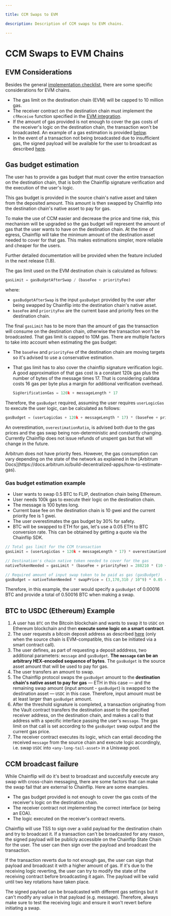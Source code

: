 ```yaml
---

title: CCM Swaps to EVM

description: Description of CCM swaps to EVM chains.

---
```



# CCM Swaps to EVM Chains

## EVM Considerations

Besides the general [implementation checklist](cross-chain-messaging#implementation-checklist), there are some specific considerations for EVM chains.
- The gas limit on the destination chain (EVM) will be capped to 10 million gas.
- The receiver contract on the destination chain must implement the `cfReceive` function specified in the [EVM integration](../vault-swaps#receive-call-and-asset-on-the-receiver-contract-ccm).
- If the amount of gas provided is not enough to cover the gas costs of the receiver's logic on the destination chain, the transaction won't be broadcasted. An example of a gas estimation is provided [below](#gas-budget-estimation).
- In the event of a transaction not being broadcasted due to insufficient gas, the signed payload will be available for the user to broadcast as described [here](#ccm-broadcast-failure).

## Gas budget estimation

The user has to provide a gas budget that must cover the entire transaction on the destination chain, that is both the Chainflip signature verification and the execution of the user's logic. 

This gas budget is provided in the source chain's native asset and taken from the deposited amount. This amount is then swapped by Chainflip into the destination chain's native asset to pay for gas.

<Callout type="warning">
To make the use of CCM easier and decrease the price and time risk, this mechanism will be upgraded so the gas budget will represent the amount of gas that the user wants to have on the destination chain. At the time of egress, Chainflip will take the minimum amount of the destination asset needed to cover for that gas. This makes estimations simpler, more reliable and cheaper for the users.

Further detailed documentation will be provided when the feature included in the next release (1.8).
</Callout>

The gas limit used on the EVM destination chain is calculated as follows:

```typescript copy
gasLimit = gasBudgetAfterSwap / (baseFee + priorityFee)
```
where:
 - `gasBudgetAfterSwap` is the input `gasBudget` provided by the user after being swapped by Chainflip into the destination chain's native asset.
 - `baseFee` and `priorityFee` are the current base and priority fees on the destination chain.


The final `gasLimit` has to be more than the amount of gas the transaction will consume on the destination chain, otherwise the transaction won't be broadcasted. That gas limit is capped to 10M gas. There are multiple factors to take into account when estimating the gas budget:
 - The `baseFee` and `priorityFee` of the destination chain are moving targets so it's advised to use a conservative estimation.
 - That gas limit has to also cover the chainflip signature verification logic. A good approximation of that gas cost is a constant 120k gas plus the number of bytes of the message times 17. That is considering calldata costs 16 gas per byte plus a margin for additional verification overhead.

    ```typescript copy
    SigVerificationGas = 120k + messageLength * 17
    ```

Therefore, the `gasBudget` required, assuming the user requires `userLogicGas` to execute the user logic, can be calculated as follows:

```typescript copy
gasBudget = (userLogicGas + 120k + messageLength * 17) * (baseFee + priorityFee) * overestimationRatio * swapPrice
```

An overestimation, `overestimationRatio`, is advised both due to the gas prices and the gas swap being non-deterministic and constantly changing. Currently Chainflip does not issue refunds of unspent gas but that will change in the future.

<Callout type="warning">
Arbitrum does not have priority fees. However, the gas consumption can vary depending on the state of the network as explained in the [Arbitrum Docs](https://docs.arbitrum.io/build-decentralized-apps/how-to-estimate-gas).
</Callout>

###  Gas budget estimation example

- User wants to swap 0.5 BTC to FLIP, destination chain being Ethereum.
- User needs 100k gas to execute their logic on the destination chain.
- The message is 100 bytes long.
- Current base fee on the destination chain is 10 gwei and the current priority fee is 1 gwei.
- The user overestimates the gas budget by 30% for safety.
- BTC will be swapped to ETH for gas, let's use a 0.05 ETH to BTC conversion rate. This can be obtained by getting a quote via the Chainflip SDK.

```typescript copy
// Total gas limit for the CCM transaction
gasLimit = (userLogicGas + 120k + messageLength * 17) * overestimationRatio = (100k + 120k + 100 * 17) * 1.3 = 288,210 gas units

// Destination's chain native token needed to cover for the gas
nativeTokenNeeded = gasLimit * (baseFee + priorityFee) = 288210 * (10 + 1) = 3,170,310 Gwei

// Required amount of input swap token to be paid as gas (gasBudget)
gasBudget = nativeTokenNeeded * swapPrice = (3,170,310 / 10^9) * 0.05 = 0.00016 BTC
```

Therefore, in this example, the user would specify a `gasBudget` of 0.00016 BTC and provide a total of 0.50016 BTC when making a swap.

## BTC to USDC (Ethereum) Example

1. A user has `BTC` on the Bitcoin blockchain and wants to swap it to `USDC` on Ethereum blockchain and then **execute some logic on a smart contract**.
2. The user requests a bitcoin deposit address as described [here](../../javascript-sdk/swap-assets/request-deposit-address/v2.md#ccmparams-cross-chain-messaging-ccm) (only when the source chain is EVM-compatible, this can be initiated via a smart contract call).
3. The user defines, as part of requesting a deposit adddress, two additional parameters: `message` and `gasBudget`. **The `message` can be an arbitrary HEX-encoded sequence of bytes**. The `gasBudget` is the source asset amount that will be used to pay for gas.
4. The user transfers an amount to swap.
5. The Chainflip protocol swaps the `gasBudget` amount to the **destination chain's native asset to pay for gas** — ETH in this case — and the remaining swap amount (input amount - `gasBudget`) is swapped to the destination asset — `USDC` in this case. Therefore, input amount must be at least larger than `gasBudget` amount.
6. After the threshold signature is completed, a transaction originating from the Vault contract transfers the destination asset to the specified receiver address, on the destination chain, and makes a call to that address with a specific interface passing the user's `message`. The gas limit on that call is set according to the `gasBudget` swap output and the current gas price.
7. The receiver contract executes its logic, which can entail decoding the received `message` from the source chain and execute logic accordingly, i.e. swap `USDC` into `<any-long-tail-asset>` in a Uniswap pool.


## CCM broadcast failure

While Chainflip will do it's best to broadcast and succesfully execute any swap with cross-chain messaging, there are some factors that can make the swap fail that are external to Chainflip. Here are some examples.

- The gas budget provided is not enough to cover the gas costs of the receiver's logic on the destination chain.
- The receiver contract not implementing the correct interface (or being an EOA).
- The logic executed on the receiver's contract reverts.

Chainflip will use TSS to sign over a valid payload for the destination chain and try to broadcast it. If a transaction can't be broadcasted for any reason, the signed payload will be publicly accessible on the Chainflip State Chain for the user. The user can then sign over the payload and broadcast the transaction.

If the transaction reverts due to not enough gas, the user can sign that payload and broadcast it with a higher amount of gas. If it's due to the receiving logic reverting, the user can try to modify the state of the receiving contract before broadcasting it again. The payload will be valid until two key rotations have taken place.

<Callout type="warning">
The signed payload can be broadcasted with different gas settings but it can't modify any value in that payload (e.g. message). Therefore, always make sure to test the receiving logic and ensure it won't revert before initiating a swap.
</Callout>
